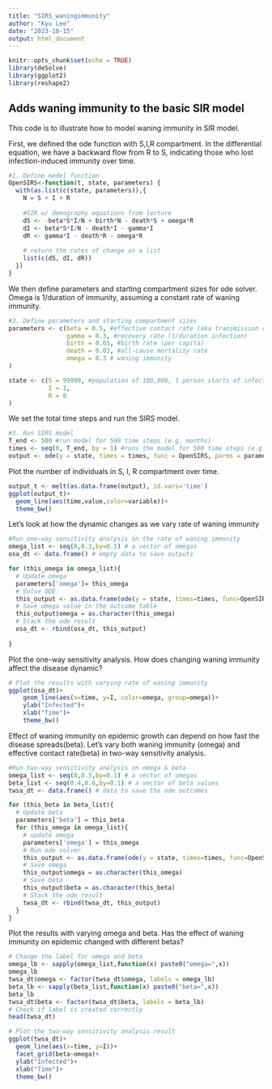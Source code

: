 ```yaml
---
title: "SIRS_waningimmunity"
author: "Kyu Lee"
date: "2023-10-15"
output: html_document
---
```


```r
knitr::opts_chunk$set(echo = TRUE)
library(deSolve)
library(ggplot2)
library(reshape2)
```

## Adds waning immunity to the basic SIR model
This code is to illustrate how to model waning immunity in SIR model.

First, we defined the ode function with S,I,R compartment. In the differential equation, we have a backward flow from R to S, indicating those who lost infection-induced immunity over time.
```r
#1. Define model function
OpenSIRS<-function(t, state, parameters) {
  with(as.list(c(state, parameters)),{
    N = S + I + R
    
    #SIR w/ demography equations from lecture
    dS <- -beta*S*I/N + birth*N - death*S + omega*R
    dI <- beta*S*I/N - death*I - gamma*I
    dR <- gamma*I - death*R - omega*R
    
    # return the rates of change as a list
    list(c(dS, dI, dR))
  })
}
```

We then define parameters and starting compartment sizes for ode solver. Omega is 1/duration of immunity, assuming a constant rate of waning immunity.
```r
#2. Define parameters and starting compartment sizes
parameters <- c(beta = 0.5, #effective contact rate (aka transmission rate)
                gamma = 0.3, #recovery rate (1/duration infection)
                birth = 0.03, #birth rate (per capita)
                death = 0.03, #all-cause mortality rate
                omega = 0.3 # waning immunity
)

state <- c(S = 99999, #population of 100,000, 1 person starts of infected
           I = 1, 
           R = 0
)
```

We set the total time steps and run the SIRS model. 
```r
#3. Run SIRS model 
T_end <- 500 #run model for 500 time steps (e.g. months)
times <- seq(0, T_end, by = 1) #runs the model for 500 time steps (e.g. months), and computes output at each time step 
output <- ode(y = state, times = times, func = OpenSIRS, parms = parameters)
```

Plot the number of individuals in S, I, R compartment over time.
```r
output_t <- melt(as.data.frame(output), id.vars='time')
ggplot(output_t)+
  geom_line(aes(time,value,color=variable))+
  theme_bw()
```

Let's look at how the dynamic changes as we vary rate of waning immunity
```r
#Run one-way sensitivity analysis on the rate of waning immunity
omega_list <- seq(0,0.3,by=0.1) # a vector of omegas
osa_dt <- data.frame() # empty data to save outputs

for (this_omega in omega_list){
  # Update omega
  parameters['omega']= this_omega
  # Solve ODE
  this_output <- as.data.frame(ode(y = state, times=times, func=OpenSIRS, parms = parameters))
  # Save omega value in the outcome table
  this_output$omega = as.character(this_omega)
  # Stack the ode result
  osa_dt <- rbind(osa_dt, this_output)
  
}
```

Plot the one-way sensitivity analysis. How does changing waning immunity affect the disease dynamic?
```r
# Plot the results with varying rate of waning immunity
ggplot(osa_dt)+
    geom_line(aes(x=time, y=I, color=omega, group=omega))+
    ylab("Infected")+
    xlab("Time")+
    theme_bw()
```
Effect of waning immunity on epidemic growth can depend on how fast the disease spreads(beta). Let's vary both waning immunity (omega) and effective contact rate(beta) in two-way sensitivity analysis.
```r
#Run two-way sensitivity analysis on omega & beta
omega_list <- seq(0,0.3,by=0.1) # a vector of omegas
beta_list <- seq(0.4,0.6,by=0.1) # a vector of beta values
twsa_dt <- data.frame() # data to save the ode outcomes

for (this_beta in beta_list){
  # Update beta
  parameters['beta'] = this_beta
  for (this_omega in omega_list){
    # update omega
    parameters['omega'] = this_omega
    # Run ode solver
    this_output <- as.data.frame(ode(y = state, times=times, func=OpenSIRS, parms = parameters))
    # Save omega
    this_output$omega = as.character(this_omega)
    # Save beta
    this_output$beta = as.character(this_beta)
    # Stack the ode result
    twsa_dt <- rbind(twsa_dt, this_output)
  }
}
```

Plot the results with varying omega and beta. Has the effect of waning immunity on epidemic changed with different betas?
```r
# Change the label for omega and beta
omega_lb <- sapply(omega_list,function(x) paste0("omega=",x))
omega_lb
twsa_dt$omega <- factor(twsa_dt$omega, labels = omega_lb)
beta_lb <- sapply(beta_list,function(x) paste0("beta=",x))
beta_lb
twsa_dt$beta <- factor(twsa_dt$beta, labels = beta_lb)
# Check if label is created correctly
head(twsa_dt)

# Plot the two-way sensitivity analysis result
ggplot(twsa_dt)+
  geom_line(aes(x=time, y=I))+
  facet_grid(beta~omega)+
  ylab("Infected")+
  xlab("Time")+
  theme_bw()
```